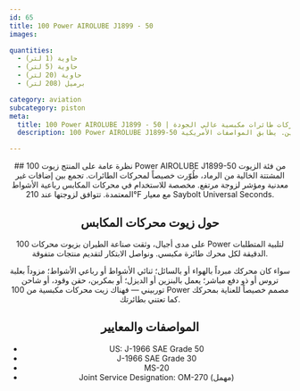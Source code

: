 ```yaml
---
id: 65
title: 100 Power AIROLUBE J1899 - 50
images:

quantities:
  - حاوية (1 لتر)
  - حاوية (5 لتر)
  - حاوية (20 لتر)
  - برميل (208 لتر)

category: aviation
subcategory: piston
meta:
  title: 100 Power AIROLUBE J1899 - 50 | زيت محركات طائرات مكبسية عالي الجودة
  description: 100 Power AIROLUBE J1899-50 هو زيت مشتت خالٍ من الرماد لمحركات المكابس، مصمم لمحركات الطائرات رباعية الأشواط. يجمع بين زيوت أساس عالية اللزوجة وإضافات غير معدنية لتوفير ثبات وحماية ممتازين. يطابق المواصفات الأمريكية J-1966 SAE درجات 50/30، والروسية MS-20، وتصنيف الخدمة المشتركة OM-270.

---
```


<Header>
  ## نظرة عامة على المنتج
  زيوت 100 Power AIROLUBE J1899-50 من فئة الزيوت المشتتة الخالية من الرماد، طُوّرت خصيصاً لمحركات الطائرات. تجمع بين إضافات غير معدنية ومؤشر لزوجة مرتفع. مخصصة للاستخدام في محركات المكابس رباعية الأشواط المعتمدة. تتوافق لزوجتها عند 210°F مع معيار Saybolt Universal Seconds.

  ## حول زيوت محركات المكابس
  على مدى أجيال، وثقت صناعة الطيران بزيوت محركات 100 Power لتلبية المتطلبات الدقيقة لكل محرك طائرة مكبسي. ونواصل الابتكار لتقديم منتجات متفوقة.

  سواء كان محركك مبرداً بالهواء أو بالسائل؛ ثنائي الأشواط أو رباعي الأشواط؛ مزوداً بعلبة تروس أو ذو دفع مباشر؛ يعمل بالبنزين أو الديزل؛ أو بمكربن، حقن وقود، أو شاحن توربيني — فهناك زيت محركات مكبسية من 100 Power مصمم خصيصاً للعناية بمحركك كما تعتني بطائرتك.

  ## المواصفات والمعايير
  - US: J-1966 SAE Grade 50
  - J-1966 SAE Grade 30
  - MS-20
  - Joint Service Designation: OM-270 (مهمل)

</Header>
